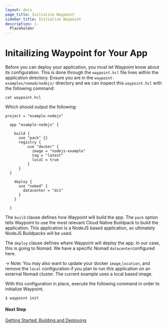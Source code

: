 ```yaml
---
layout: docs
page_title: Initialize Waypoint
sidebar_title: Initialize Waypoint
description: |-
  Placeholder
---
```


# Initailizing Waypoint for Your App

Before you can deploy your application, you must let Waypoint know about its configuration. This is done through the `waypoint.hcl`
file lives within the application directory. Ensure you are in the `waypoint-examples/nomad/nodejs/` directory and we can inspect this
`waypoint.hcl` with the following command:

```shell-session
cat waypoint.hcl
```

Which should output the following:

```shell
project = "example-nodejs"

  app "example-nodejs" {

    build {
      use "pack" {}
      registry {
          use "docker" {
            image = "nodejs-example"
            tag = "latest"
            local = true
          }
      }
  }

    deploy {
      use "nomad" {
        datacenter = "dc1"
      }
    }

  }
```

The `build` clause defines how Waypoint will build the app. The `pack` option tells Waypoint to use the most relevant Cloud Native
Buildpack to build the application. This application is a NodeJS based application, so ultimately NodeJS Buildpacks will be used.

The `deploy` clause defines where Waypoint will deploy the app. In our case, this is going to Nomad. We have a specific Nomad
`datacenter`configured here.

-> Note: You may also want to update your docker `image`,`location`, and remove the `local` configuration if you plan to run this application
on an external Nomad cluster. The current example uses a local based image.

With this configuration in place, execute the following command in order to initialize Waypoint.

```shell-session
$ waypoint init
```

#### Next Step

[Getting Started: Building and Deploying](/docs/getting-started/nomad-example-app/deploy-app)
